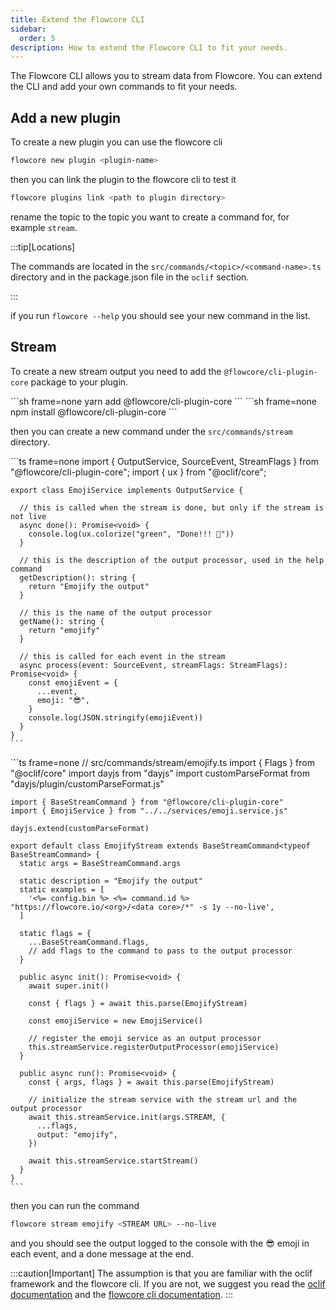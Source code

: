 ```yaml
---
title: Extend the Flowcore CLI
sidebar:
  order: 5
description: How to extend the Flowcore CLI to fit your needs.
---
```



The Flowcore CLI allows you to stream data from Flowcore. You can extend the CLI and add your own commands to fit your needs.

## Add a new plugin

To create a new plugin you can use the flowcore cli

```sh
flowcore new plugin <plugin-name>
```

then you can link the plugin to the flowcore cli to test it

```sh
flowcore plugins link <path to plugin directory>
```

rename the topic to the topic you want to create a command for, for example `stream`.

:::tip[Locations]

The commands are located in the `src/commands/<topic>/<command-name>.ts` directory and in the package.json file in the `oclif` section.

:::

if you run `flowcore --help` you should see your new command in the list.

## Stream

To create a new stream output you need to add the `@flowcore/cli-plugin-core` package to your plugin.

<Tabs>
  <TabItem label="yarn">
    ```sh frame=none
    yarn add @flowcore/cli-plugin-core
    ```
  </TabItem>
  <TabItem label="npm">
    ```sh frame=none
    npm install @flowcore/cli-plugin-core
    ```
  </TabItem>
</Tabs>

then you can create a new command under the `src/commands/stream` directory.

<Tabs>
  <TabItem label="src/services/emoji.service.ts">
    ```ts frame=none
    import { OutputService, SourceEvent, StreamFlags } from "@flowcore/cli-plugin-core";
    import { ux } from "@oclif/core";

    export class EmojiService implements OutputService {

      // this is called when the stream is done, but only if the stream is not live
      async done(): Promise<void> {
        console.log(ux.colorize("green", "Done!!! 🥳"))
      }

      // this is the description of the output processor, used in the help command
      getDescription(): string {
        return "Emojify the output"
      }

      // this is the name of the output processor
      getName(): string {
        return "emojify"
      }

      // this is called for each event in the stream
      async process(event: SourceEvent, streamFlags: StreamFlags): Promise<void> {
        const emojiEvent = {
          ...event,
          emoji: "😎",
        }
        console.log(JSON.stringify(emojiEvent))
      }
    }
    ```
  </TabItem>
  <TabItem label="src/commands/stream/emojify.ts">
    ```ts frame=none
    // src/commands/stream/emojify.ts
    import { Flags } from "@oclif/core"
    import dayjs from "dayjs"
    import customParseFormat from "dayjs/plugin/customParseFormat.js"

    import { BaseStreamCommand } from "@flowcore/cli-plugin-core"
    import { EmojiService } from "../../services/emoji.service.js"

    dayjs.extend(customParseFormat)

    export default class EmojifyStream extends BaseStreamCommand<typeof BaseStreamCommand> {
      static args = BaseStreamCommand.args

      static description = "Emojify the output"
      static examples = [
        '<%= config.bin %> <%= command.id %> "https://flowcore.io/<org>/<data core>/*" -s 1y --no-live',
      ]

      static flags = {
        ...BaseStreamCommand.flags,
        // add flags to the command to pass to the output processor
      }

      public async init(): Promise<void> {
        await super.init()

        const { flags } = await this.parse(EmojifyStream)

        const emojiService = new EmojiService()

        // register the emoji service as an output processor
        this.streamService.registerOutputProcessor(emojiService)
      }

      public async run(): Promise<void> {
        const { args, flags } = await this.parse(EmojifyStream)

        // initialize the stream service with the stream url and the output processor
        await this.streamService.init(args.STREAM, {
          ...flags,
          output: "emojify",
        })

        await this.streamService.startStream()
      }
    }
    ```
  </TabItem>
</Tabs>

then you can run the command

```sh
flowcore stream emojify <STREAM URL> --no-live
```

and you should see the output logged to the console with the 😎 emoji in each event, and a done message at the end.

:::caution[Important]
  The assumption is that you are familiar with the oclif framework and the flowcore cli. If you are not, we suggest you read the [oclif documentation](https://oclif.io/docs/introduction.html) and the [flowcore cli documentation](/guides/flowcore-cli/4stream-cli/).
:::